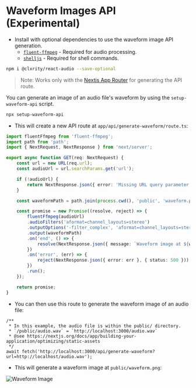 # Waveform Images API (Experimental)

- Install with optional dependencies to use the waveform image API generation.
    - [`fluent-ffmpeg`](https://www.npmjs.com/package/fluent-ffmpeg) - Required for audio processing.
    - [`shelljs`](https://www.npmjs.com/package/shelljs) - Required for shell commands.

```bash
npm i @clxrity/react-audio --save-optional
```

> Note: Works only with the [Nextjs App Router](https://nextjs.org/docs/app) for generating the API route.

You can generate an image of an audio file's waveform by using the `setup-waveform-api` script.

```bash
npx setup-waveform-api
```

- This will create a new API route at `app/api/generate-waveform/route.ts`:

```ts
import fluentFfmpeg from 'fluent-ffmpeg';
import path from 'path';
import { NextRequest, NextResponse } from 'next/server';

export async function GET(req: NextRequest) {
    const url = new URL(req.url);
    const audioUrl = url.searchParams.get('url');

    if (!audioUrl) {
        return NextResponse.json({ error: 'Missing URL query parameter' }, { status: 400 });
    }

    const waveformPath = path.join(process.cwd(), 'public', 'waveform.png');

    const promise = new Promise((resolve, reject) => {
        fluentFfmpeg(audioUrl)
        .audioFilters('aformat=channel_layouts=stereo')
        .outputOptions('-filter_complex', 'aformat=channel_layouts=stereo,showwavespic=s=600x120')
        .output(waveformPath)
        .on('end', () => {
            resolve(NextResponse.json({ message: `Waveform image at ${waveformPath}` }, { status: 200 }));
        })
        .on('error', (err) => {
            reject(NextResponse.json({ error: err }, { status: 500 }));
        })
        .run();
    });

    return promise;
}
```

- You can then use this route to generate the waveform image of an audio file:

```tsx
/**
 * In this example, the audio file is within the public/ directory.
 * `/public/audio.wav` = `http://localhost:3000/audio.wav`
 * @see https://nextjs.org/docs/app/building-your-application/optimizing/static-assets
 */
await fetch('http://localhost:3000/api/generate-waveform?url=http://localhost/audio.wav');
```

- This will generate a waveform image at `public/waveform.png`:

![Waveform Image](/waveform.png)
